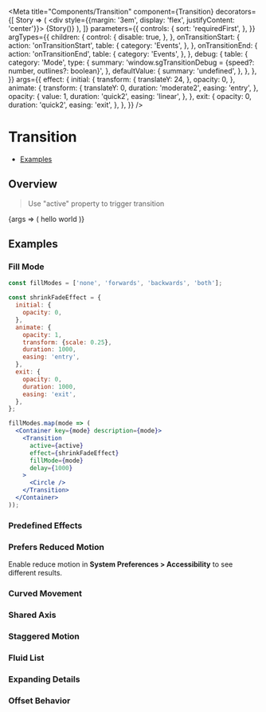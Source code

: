 

<Meta
  title="Components/Transition"
  component={Transition}
  decorators={[
    Story => (
      <div style={{margin: '3em', display: 'flex', justifyContent: 'center'}}>
        {Story()}
      </div>
    ),
  ]}
  parameters={{
    controls: {
      sort: 'requiredFirst',
    },
  }}
  argTypes={{
    children: {
      control: {
        disable: true,
      },
    },
    onTransitionStart: {
      action: 'onTransitionStart',
      table: {
        category: 'Events',
      },
    },
    onTransitionEnd: {
      action: 'onTransitionEnd',
      table: {
        category: 'Events',
      },
    },
    debug: {
      table: {
        category: 'Mode',
        type: {
          summary:
            'window.sgTransitionDebug = {speed?: number, outlines?: boolean}',
        },
        defaultValue: {
          summary: 'undefined',
        },
      },
    },
  }}
  args={{
    effect: {
      initial: {
        transform: {
          translateY: 24,
        },
        opacity: 0,
      },
      animate: {
        transform: {
          translateY: 0,
          duration: 'moderate2',
          easing: 'entry',
        },
        opacity: {
          value: 1,
          duration: 'quick2',
          easing: 'linear',
        },
      },
      exit: {
        opacity: 0,
        duration: 'quick2',
        easing: 'exit',
      },
    },
  }}
/>

# Transition

- [Examples](#examples)

## Overview

> Use "active" property to trigger transition

<Canvas withColumn>
  <Story name="Default" height="180px">
    {args => (
      <Transition {...args}>
        <Box color="blue-40" padding="m">
          <Text color="text-white" weight="bold">
            hello world
          </Text>
        </Box>
      </Transition>
    )}
  </Story>
</Canvas>

<ArgsTable story="Default" />

## Examples

### Fill Mode

<Story story={stories.FillMode} />

```jsx
const fillModes = ['none', 'forwards', 'backwards', 'both'];

const shrinkFadeEffect = {
  initial: {
    opacity: 0,
  },
  animate: {
    opacity: 1,
    transform: {scale: 0.25},
    duration: 1000,
    easing: 'entry',
  },
  exit: {
    opacity: 0,
    duration: 1000,
    easing: 'exit',
  },
};

fillModes.map(mode => (
  <Container key={mode} description={mode}>
    <Transition
      active={active}
      effect={shrinkFadeEffect}
      fillMode={mode}
      delay={1000}
    >
      <Circle />
    </Transition>
  </Container>
));
```

### Predefined Effects

<Story story={stories.PredefinedEffects} />

### Prefers Reduced Motion

Enable reduce motion in **System Preferences > Accessibility** to see different results.

<Story story={stories.PrefersReducedMotion} />

### Curved Movement

<Story story={stories.CurvedMovement} />

### Shared Axis

<Story story={stories.SharedAxis} />

### Staggered Motion

<Story story={stories.StaggeredMotion} />

### Fluid List

<Story story={stories.FluidList} />

### Expanding Details

<Story story={stories.ExpandingDetails} />

### Offset Behavior

<Story story={stories.OffsetBehavior} />
